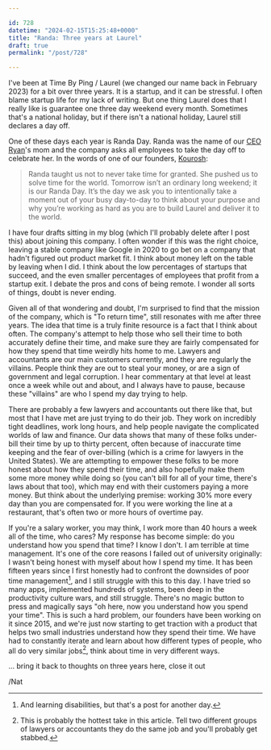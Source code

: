 ```yaml
---

id: 728
datetime: "2024-02-15T15:25:48+0000"
title: "Randa: Three years at Laurel"
draft: true
permalink: "/post/728"

---
```


I've been at Time By Ping / Laurel (we changed our name back in February 2023) for a bit over three years. It is a startup, and it can be stressful. I often blame startup life for my lack of writing. But one thing Laurel does that I really like is guarantee one three day weekend every month. Sometimes that's a national holiday, but if there isn't a national holiday, Laurel still declares a day off. 

One of these days each year is Randa Day. Randa was the name of our [CEO Ryan](https://www.linkedin.com/in/ryan-alshak-72815722/)'s mom and the company asks all employees to take the day off to celebrate her. In the words of one of our founders, [Kourosh](https://www.linkedin.com/in/kouroshz/):

> Randa taught us not to never take time for granted. She pushed us to solve time for the world. Tomorrow isn’t an ordinary long weekend; it is our Randa Day. It’s the day we ask you to intentionally take a moment out of your busy day-to-day to think about your purpose and why you’re working as hard as you are to build Laurel and deliver it to the world.

I have four drafts sitting in my blog (which I'll probably delete after I post this) about joining this company. I often wonder if this was the right choice, leaving a stable company like Google in 2020 to go bet on a company that hadn't figured out product market fit. I think about money left on the table by leaving when I did. I think about the low percentages of startups that succeed, and the even smaller percentages of employees that profit from a startup exit. I debate the pros and cons of being remote. I wonder all sorts of things, doubt is never ending.

Given all of that wondering and doubt, I'm surprised to find that the mission of the company, which is "To return time", still resonates with me after three years. The idea that time is a truly finite resource is a fact that I think about often. The company's attempt to help those who sell their time to both accurately define their time, and make sure they are fairly compensated for how they spend that time weirdly hits home to me. Lawyers and accountants  are our main customers currently, and they are regularly the villains. People think they are out to steal your money, or are a sign of government and legal corruption. I hear commentary at that level at least once a week while out and about, and I always have to pause, because these "villains" are who I spend my day trying to help. 

There are probably a few lawyers and accountants out there like that, but most that I have met are just trying to do their job. They work on incredibly tight deadlines, work long hours, and help people navigate the complicated worlds of law and finance. Our data shows that many of these folks under-bill their time by up to thirty percent, often because of inaccurate time keeping and the fear of over-billing (which is a crime for lawyers in the United States). We are attempting to empower these folks to be more honest about how they spend their time, and also hopefully make them some more money while doing so (you can't bill for all of your time, there's laws about that too), which may end with their customers paying a more money. But think about the underlying premise: working 30% more every day than you are compensated for. If you were working the line at a restaurant, that's often two or more hours of overtime pay.

If you're a salary worker, you may think, I work more than 40 hours a week all of the time, who cares? My response has become simple: do you understand how you spend that time? I know I don't. I am terrible at time management. It's one of the core reasons I failed out of university originally: I wasn't being honest with myself about how I spend my time. It has been fifteen years since I first honestly had to confront the downsides of poor time management[^disabilities], and I still struggle with this to this day. I have tried so many apps, implemented hundreds of systems, been deep in the productivity culture wars, and still struggle. There's no magic button to press and magically says "oh here, now you understand how you spend your time". This is such a hard problem, our founders have been working on it since 2015, and we're just now starting to get traction with a product that helps two small industries understand how they spend their time. We have had to constantly iterate and learn about how different types of people, who all do very similar jobs[^hottake], think about time in very different ways.

[^disabilities]: And learning disabilities, but that's a post for another day.
[^hottake]: This is probably the hottest take in this article. Tell two different groups of lawyers or accountants they do the same job and you'll probably get stabbed.

... bring it back to thoughts on three years here, close it out


/Nat
